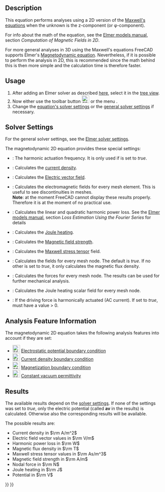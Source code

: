 <languages/>

{{Docnav
|[[FEM_EquationMagnetodynamic|Magnetodynamic equation]]
|[[FEM_EquationFlow|Flow equation]]
|[[FEM_Workbench|FEM]]
|IconL=FEM_EquationMagnetodynamic.svg
|IconR=FEM_EquationFlow.svg
|IconC=Workbench_FEM.svg
}}

{{GuiCommand
|Name=FEM EquationMagnetodynamic2D
|MenuLocation=Solve → Electromagnetic Equations → Magnetodynamic2D equation
|Workbenches=[[FEM_Workbench|FEM]]
|Version=0.21
|SeeAlso=[[FEM_EquationMagnetodynamic|Magnetodynamic equation]]
}}

==Description==

This equation performs analyses using a 2D version of the [https://en.wikipedia.org/wiki/Maxwell%27s_equations Maxwell's equations] when the unknown is the z-component (or φ-component).

For info about the math of the equation, see the [http://www.elmerfem.org/blog/documentation/ Elmer models manual], section ''Computation of Magnetic Fields in 2D''.

For more general analyses in 3D using the Maxwell's equations FreeCAD supports Elmer's [[FEM_EquationMagnetodynamic|Magnetodynamic equation]]. Nevertheless, if it is possible to perform the analysis in 2D, this is recommended since the math behind this is then more simple and the calculation time is therefore faster.

==Usage==

# After adding an Elmer solver as described [[FEM_SolverElmer#Equations|here]], select it in the [[Tree_view|tree view]].
# Now either use the toolbar button [[Image:FEM_EquationMagnetodynamic2D.svg|24px]] or the menu {{MenuCommand|Solve → Electromagnetic Equations → Magnetodynamic2D equation}}.
# Change the [[#Solver_Settings|equation's solver settings]] or the [[FEM_SolverElmer_SolverSettings|general solver settings]] if necessary.

==Solver Settings==

For the general solver settings, see the [[FEM_SolverElmer_SolverSettings|Elmer solver settings]].

The magnetodynamic 2D equation provides these special settings:
* {{PropertyData|Angular Frequency}}: The harmonic actuation frequency. It is only used if {{PropertyData|Is Harmonic}} is set to ''true''.
* {{PropertyData|Calculate Current Density}}: Calculates the [https://en.wikipedia.org/wiki/Current_density current density].
* {{PropertyData|Calculate Electric Field}}: Calculates the [https://en.wikipedia.org/wiki/Electric_field Electric vector field].
* {{PropertyData|Calculate Elemental Fields}}: Calculates the electromagnetic fields for every mesh element. This is useful to see discontinuities in meshes.</br>'''Note''': at the moment FreeCAD cannot display these results properly. Therefore it is at the moment of no practical use.
* {{PropertyData|Calculate Harmonic Loss}}: Calculates the linear and quadratic harmonic power loss. See the [https://www.elmerfem.org/blog/documentation/ Elmer models manual], section ''Loss Estimation Using the Fourier Series'' for details
* {{PropertyData|Calculate Joule Heating}}: Calculates the [https://en.wikipedia.org/wiki/Joule_heating Joule heating].
* {{PropertyData|Calculate Magnetic Strength}}: Calculates the [https://en.wikipedia.org/wiki/Magnetic_field Magnetic field strength].
* {{PropertyData|Calculate Maxwell Stress}}: Calculates the [https://en.wikipedia.org/wiki/Maxwell_stress_tensor Maxwell stress tensor] field.
* {{PropertyData|Calculate Nodal Fields}}: Calculates the fields for every mesh node. The default is ''true''. If no other {{PropertyData|Calculate *}} is set to ''true'', it only calculates the magnetic flux density.
* {{PropertyData|Calculate Nodal Forces}}: Calculates the forces for every mesh node. The results can be used for further mechanical analysis.
* {{PropertyData|Calculate Nodal Heating}}: Calculates the Joule heating scalar field for every mesh node.
* {{PropertyData|Is Harmonic}}: If the driving force is harmonically actuated (AC current). If set to ''true'', {{PropertyData|Angular Frequency}} must have a value > 0.

==Analysis Feature Information==

The magnetodynamic 2D equation takes the following analysis features into account if they are set:

* [[Image:FEM_ConstraintElectrostaticPotential.svg|24px]] [[FEM_ConstraintElectrostaticPotential|Electrostatic potential boundary condition]]
* [[Image:FEM_ConstraintCurrentDensity.svg|24px]] [[FEM_ConstraintCurrentDensity|Current density boundary condition]]
* [[Image:FEM_ConstraintMagnetization.svg|24px]] [[FEM_ConstraintMagnetization|Magnetization boundary condition]]
* [[Image:FEM_ConstantVacuumPermittivity.svg|24px]] [[FEM_ConstantVacuumPermittivity|Constant vacuum permittivity]]

==Results==

The available results depend on the [[#Solver_Settings|solver settings]]. If none of the {{PropertyData|Calculate *}} settings was set to ''true'', only the electric potential  (called '''av''' in the results) is calculated. Otherwise also the corresponding results will be available.

The possible results are:
* Current density in <math>\rm A/m^2</math>
* Electric field vector values in <math>\rm V/m</math>
* Harmonic power loss in <math>\rm W</math>
* Magnetic flux density in <math>\rm T</math>
* Maxwell stress tensor values in <math>\rm As/m^3</math>
* Magnetic field strength in <math> \rm A/m</math>
* Nodal force in <math>\rm N</math>
* Joule heating in <math>\rm J</math>
* Potential in <math>\rm V</math>


{{Docnav
|[[FEM_EquationMagnetodynamic|Magnetodynamic equation]]
|[[FEM_EquationFlow|Flow equation]]
|[[FEM_Workbench|FEM]]
|IconL=FEM_EquationMagnetodynamic.svg
|IconR=FEM_EquationFlow.svg
|IconC=Workbench_FEM.svg
}}

{{FEM Tools navi{{#translation:}}}}
{{Userdocnavi{{#translation:}}}}